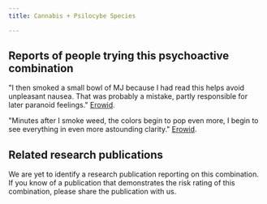 ---
title: Cannabis + Psilocybe Species

---

## Reports of people trying this psychoactive combination

"I then smoked a small bowl of MJ because I had read this helps avoid unpleasant nausea. That was probably a mistake, partly responsible for later paranoid feelings." [Erowid](https://erowid.org/experiences/exp.php?ID=17092).

"Minutes after I smoke weed, the colors begin to pop even more, I begin to see everything in even more astounding clarity." [Erowid](https://erowid.org/experiences/exp.php?ID=116599).

## Related research publications

We are yet to identify a research publication reporting on this combination. If you know of a publication that demonstrates the risk rating of this combination, please share the publication with us.



